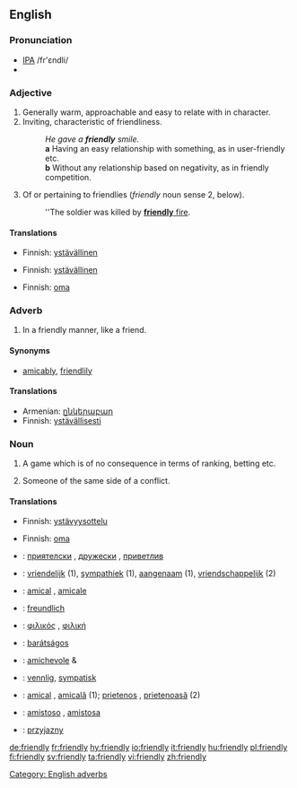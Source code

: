 ==English==

===Pronunciation===
*[[IPA]] /fr'εndli/
*{{audio|en-us-friendly.ogg|Audio (US)}}

===Adjective===
{{en-adj}}

# Generally warm, approachable and easy to relate with in character.
# Inviting, characteristic of friendliness.
#:''He gave a '''friendly''' smile.''
#: '''a''' Having an easy relationship with something, as in user-friendly etc.
#: '''b''' Without any relationship based on negativity, as in friendly competition. 
# {{military}} Of or pertaining to friendlies (''friendly'' noun sense 2, below).
#:''The soldier was killed by [[friendly fire|'''friendly''' fire]].

====Translations====
{{trans-top|warm, approachable}}
*Finnish: [[ystävällinen]]
{{trans-bottom}}

{{trans-top|characteristic of friendliness}}
*Finnish: [[ystävällinen]]
{{trans-bottom}}

{{trans-top|military sense}}
*Finnish: [[oma]]
{{trans-bottom}}

=== Adverb ===
# In a friendly manner, like a friend.

==== Synonyms ====
* [[amicably]], [[friendlily]]

==== Translations ====
{{trans-top|in a friendly manner}}
* Armenian: [[ընկերաբար]]
*Finnish: [[ystävällinen|ystävällisesti]]
{{trans-mid}}
{{trans-bottom}}

===Noun===
{{en-noun|friendlies}}

# A game which is of no consequence in terms of ranking, betting etc.
# {{context|military|lang=en}} Someone of the same side of a conflict.

==== Translations ====
{{trans-top|game}}
*Finnish: [[ystävyysottelu]]
{{trans-bottom}}

{{trans-top|someone of the same side}}
*Finnish: [[oma]]
{{trans-bottom}}

{{checktrans}}
{{trans-top|to be checked}}
*{{ttbc|Bulgarian}}: [[приятелски]] {{m}}, [[дружески]] {{m}}, [[приветлив]] {{m}}
*{{ttbc|Dutch}}: [[vriendelijk]] (1), [[sympathiek]] (1), [[aangenaam]] (1), [[vriendschappelijk]] (2)
*{{ttbc|French}}: [[amical]] {{m}}, [[amicale]] {{f}}
*{{ttbc|German}}: [[freundlich]]
*{{ttbc|Greek}}: [[φιλικός]] {{m}}, [[φιλική]] {{f}}
*{{ttbc|Hungarian}}: [[barátságos]]
*{{ttbc|Italian}}: [[amichevole]] {{m}} & {{f}}
{{trans-mid}}
*{{ttbc|Norwegian}}: [[vennlig]], [[sympatisk]]
*{{ttbc|Romanian}}: [[amical]] {{m}}, [[amicală]] {{f}} (1); [[prietenos]] {{m}}, [[prietenoasă]] {{f}} (2) 
*{{ttbc|Spanish}}: [[amistoso]] {{m}}, [[amistosa]] {{f}}
*{{ttbc|Polish}}: [[przyjazny]] {{m}}
{{trans-bottom}}

[[Category: English adverbs]]

[[de:friendly]]
[[fr:friendly]]
[[hy:friendly]]
[[io:friendly]]
[[it:friendly]]
[[hu:friendly]]
[[pl:friendly]]
[[fi:friendly]]
[[sv:friendly]]
[[ta:friendly]]
[[vi:friendly]]
[[zh:friendly]]